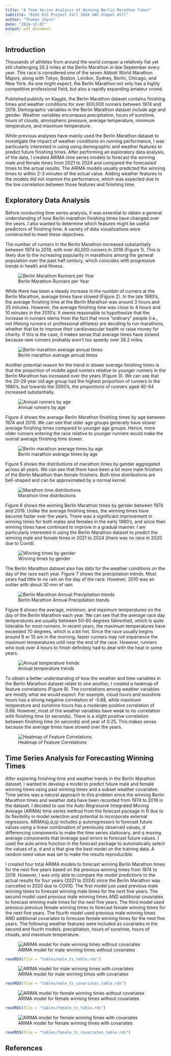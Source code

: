 ```yaml
---
title: "A Time Series Analysis of Winning Berlin Marathon Times"
subtitle: "BIOS 611 Project Fall 2024 UNC-Chapel Hill"
author: "Thomas Joyce"
date: "2024-12-07"
output: pdf_document
---
```


## Introduction

Thousands of athletes from around the world conquer a relatively flat yet still challenging 26.2 miles at the Berlin Marathon in late September every year. This race is considered one of the seven Abbott World Marathon Majors, along with Tokyo, Boston, London, Sydney, Berlin, Chicago, and New York. As one might expect, the Berlin Marathon not only has a highly competitive professional field, but also a rapidly expanding amateur crowd.

Published publicly on Kaggle, the Berlin Marathon dataset contains finishing times and weather conditions for over 800,000 runners between 1974 and 2019. Demographic variables in the Berlin Marathon dataset include age and gender. Weather variables encompass precipitation, hours of sunshine, hours of clouds, atmospheric pressure, average temperature, minimum temperature, and maximum temperature. 

While previous analyses have mainly used the Berlin Marathon dataset to investigate the impact of weather conditions on running performance, I was particularly interested in using using demographic and weather features to predict future finishing times. After performing an exploratory data analysis, of the data, I created ARIMA time series models to forecast the winning male and female times from 2021 to 2024 and compared the forecasted times to the actual results. The ARIMA models usually predicted the winning times to within 2-3 minutes of the actual value. Adding weather features to the models did not improve the performance, which was expected due to the low correlation between those features and finishing time. 

## Exploratory Data Analysis

Before conducting time series analysis, it was essential to obtain a general understanding of how Berlin marathon finishing times have changed over the years. I also wanted to determine which features might be useful predictors of finishing time. A variety of data visualizations were constructed to meet these objectives. 

The number of runners in the Berlin Marathon increased substantially between 1974 to 2019, with over 40,000 runners in 2018 (Figure 1). This is likely due to the increasing popularity in marathons among the general population over the past half century, which coincides with progressive trends in health and fitness. 

![Berlin Marathon Runners per Year](./figures/runners_per_year.png)

While there has been a steady increase in the number of runners at the Berlin Marathon, average times have slowed (Figure 2). In the late 1980's, the average finishing time at the Berlin Marathon was around 3 hours and 35 minutes. However, the average finishing time was close to 4 hours and 10 minutes in the 2010's. It seems reasonable to hypothesize that the increase in runners stems from the fact that more "ordinary" people (i.e., not lifelong runners or professional athletes) are deciding to run marathons, whether that be to improve their cardiovascular health or raise money for charity. If this is the case, it makes sense that average times have slowed because new runners probably aren't too speedy over 26.2 miles. 

![Berlin marathon average annual times](./figures/avg_annual_times.png)


Another potential reason for the trend in slower average finishing times is that the proportion of middle aged runners relative to younger runners in the Berlin Marathon has increased over the years (Figure 3). We can see that the 20-29 year old age group had the highest proportion of runners in the 1980's, but towards the 2000's, the proportions of runners aged 40-64 increased substantially. 

![Annual runners by age](./figures/annual_runners_by_age.png)

Figure 4 shows the average Berlin Marathon finishing times by age between 1974 and 2019. We can see that older age groups generally have slower average finishing times compared to younger age groups. Hence, more older runners entering the race relative to younger runners would make the overall average finishing time slower. 

![Berlin marathon average times by age](./figures/avg_times_by_age.png)

Figure 5 shows the distributions of marathon times by gender aggregated across all years. We can see that there have been a lot more male finishers of the Berlin Marathon than female finishers. Both time distributions are bell-shaped and can be approximated by a normal kernel. 

![Marathon time distributions](./figures/marathon_time_distributions.png)

Figure 6 shows the winning Berlin Marathon times by gender between 1974 and 2019. Unlike the average finishing times, the winning times have become faster over the years. There was a significant improvement in winning times for both males and females in the early 1980's, and since then winning times have continued to improve in a gradual manner. I am particularly interested in using the Berlin Marathon dataset to predict the winning male and female times in 2021 to 2024 (there was no race in 2020 due to Covid). 

![Winning times by gender](./figures/winning_times_by_gender.png)

The Berlin Marathon dataset also has data for the weather conditions on the day of the race each year. Figure 7 shows the precipitation trends. Most years had little to no rain on the day of the race. However, 2010 was an outlier with about 30 mm of rain. 

![Berlin Marathon Annual Precipitation trends](./figures/annual_precipitation_trends.png)

Figure 8 shows the average, minimum, and maximum temperatures on the day of the Berlin Marathon each year. We can see that the average race day temperatures are usually between 50-60 degrees fahrenheit, which is quite tolerable for most runners. In recent years, the maximum temperatures have exceeded 70 degrees, which is a bit hot. Since the race usually begins around 9 or 10 am in the morning, faster runners may not experience the maximum temperatures until near the end of the race. However, runners who took over 4 hours to finish definitely had to deal with the heat in some years. 

![Annual temperature trends](./figures/annual_temp_trends.png)

To obtain a better understanding of how the weather and time variables in the Berlin Marathon dataset relate to one another, I created a heatmap of feature correlations (Figure 9). The correlations among weather variables are mostly what we would expect. For example, cloud hours and sunshine hours has a strong negative correlation of -0.88, while maximum temperature and sunshine hours has a moderate positive correlation of 0.66. However, most of the weather variables have weak to no correlation with finishing time (in seconds). There is a slight positive correlation between finishing time (in seconds) and year of 0.25. This makes sense because the average times have slowed over the years. 

![Heatmap of Feature Correlations](./figures/correlation_heatmap.png)

## Time Series Analysis for Forecasting Winning Times

After exploring finishing time and weather trends in the Berlin Marathon dataset, I wanted to develop a model to predict future male and female winning times using past winning times and a subset weather covariates. Time series was a natural approach to this problem since the winning Berlin Marathon times and weather data have been recorded from 1974 to 2019 in the dataset. I decided to use the Auto-Regressive Integrated Moving Average (ARIMA) time series method from the forecast package in R due to its flexibility in model selection and potential to incorporate external regressors. ARIMA(p,d,q) includes p autoregressors to forecast future values using a linear combination of previously observed values, d differencing components to make the time series stationary, and q moving average components that leverage past errors to forecast future values. I used the auto.arima function in the forecast package to automatically select the values of p, d and q that give the best model on the training data. A random seed value was set to make the results reproducible. 

I created four total ARIMA models to forecast winning Berlin Marathon times for the next five years based on the previous winning times from 1974 to 2019. However, I was only able to compare the model predictions to the actual results for four years (2021 to 2024) since the Berlin Marathon was cancelled in 2020 due to COVID. The first model just used previous male winning times to forecast winning male times for the next five years. The second model used previous male winning times AND additional covariates to forecast winning male times for the next five years. The third model used previous previous female winning times to forecast female winning times for the next five years. The fourth model used previous male winning times AND additional covariates to forecase female winning times for the next five years. The following weather features were included as covariates in the second and fourth models: precipitation, hours of sunshine, hours of clouds, and maximum temperature. 


![ARIMA model for male winning times without covariates](./figures/male_ts.png)

```r
readRDS(file = "tables/male_ts_table.rds")
```

![ARIMA model for male winning times with covariates](./figures/male_ts_covariates.png)



```r
readRDS(file = "tables/male_ts_covariates_table.rds")
```

![ARIMA model for female winning times without covariates](./figures/female_ts.png)

```r
readRDS(file = "tables/female_ts_table.rds")
```

![ARIMA model for female winning times with covariates](./figures/female_ts_covariates.png)

```r
readRDS(file = "tables/female_ts_covariates_table.rds")
```

## References




